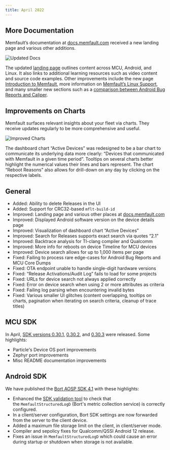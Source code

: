 ```yaml
---
title: April 2022
---
```


## More Documentation

Memfault’s documentation at [docs.memfault.com](http://docs.memfault.com)
received a new landing page and various other additions.

![Updated Docs](/img/blog/2022-04-30-Updated_Docs.png)

The updated [landing page](https://docs.memfault.com) outlines content across
MCU, Android, and Linux. It also links to additional learning resources such as
video content and source code examples. Other improvements include the new page
[Introduction to Memfault](/docs/platform/introduction), more information on
[Memfault’s Linux Support](/docs/linux/introduction), and many smaller new
sections such as a
[comparison between Android Bug Reports and Caliper](/docs/android/android-bort/#collection-types---bug-reports-and-caliper).

## Improvements on Charts

Memfault surfaces relevant insights about your fleet via charts. They receive
updates regularly to be more comprehensive and useful.

![Improved Charts](/img/blog/2022-04-30-Improved_Charts.gif)

The dashboard chart “Active Devices” was redesigned to be a bar chart to
communicate its underlying data more clearly: “Devices that communicated with
Memfault in a given time period”. Tooltips on several charts better highlight
the numerical values their lines and bars represent. The chart “Reboot Reasons”
also allows for drill-down on any day by clicking on the respective labels.

<!-- truncate -->

## General

- Added: Ability to delete Releases in the UI
- Added: Support for CRC32-based `mflt-build-id`
- Improved: Landing page and various other places at
  [docs.memfault.com](http://docs.memfault.com)
- Improved: Displayed Android software version on the device details page
- Improved: Visualization of dashboard chart “Active Devices”
- Improved: Search for Releases supports exact search via quotes “2.1”
- Improved: Backtrace analysis for TI-clang compiler and Qualcomm
- Improved: More info for reboots on device Timeline for MCU devices
- Improved: Device search allows for up to 1,000 items per page
- Fixed: Failing to process rare edge-cases for Android Bug Reports and MCU Core
  Dumps
- Fixed: OTA endpoint unable to handle single-digit hardware versions
- Fixed: “Release Activations/Audit Log” fails to load for some projects
- Fixed: URLs for device search not always applied correctly
- Fixed: Error on device search when using 2 or more attributes as criteria
- Fixed: Failing log parsing when encountering invalid bytes
- Fixed: Various smaller UI glitches (content overlapping, tooltips on charts,
  pagination when iterating on search criteria, cleanup of trace titles)

## MCU SDK

In April,
[SDK versions 0.30.1](https://github.com/memfault/memfault-firmware-sdk/blob/master/CHANGES.md#changes-between-memfault-sdk-0301-and-sdk-0300---april-6-2022),
[0.30.2](https://github.com/memfault/memfault-firmware-sdk/blob/master/CHANGES.md#changes-between-memfault-sdk-0302-and-sdk-0301---april-12-2022),
and
[0.30.3](https://github.com/memfault/memfault-firmware-sdk/blob/master/CHANGES.md#changes-between-memfault-sdk-0303-and-sdk-0302---april-25-2022)
were released. Some highlights:

- Particle's Device OS port improvements
- Zephyr port improvements
- Misc README documentation improvements

## Android SDK

We have published the
[Bort AOSP SDK 4.1](https://github.com/memfault/bort/blob/master/CHANGELOG.md#v410---april-18-2022)
with these highlights:

- Enhanced
  the [SDK validation tool](/docs/android/android-getting-started-guide#validating-the-sdk-integration) to
  check that the `MemfaultStructuredLogD` (Bort's metric collection service) is
  correctly configured.
- In a client/server configuration, Bort SDK settings are now forwarded from the
  server to the client device.
- Added a maximum file storage limit on the client, in client/server mode.
- Compiler and sepolicy fixes for Qualcomm/QSSI Android 12 release.
- Fixes an issue in `MemfaultStructuredLogD` which could cause an error during
  startup or shutdown when storage is not available.
